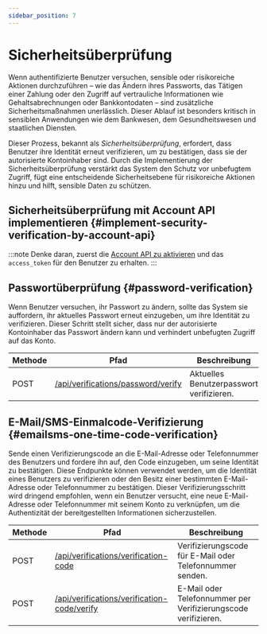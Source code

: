 ```yaml
---
sidebar_position: 7
---
```


# Sicherheitsüberprüfung

Wenn authentifizierte Benutzer versuchen, sensible oder risikoreiche Aktionen durchzuführen – wie das Ändern ihres Passworts, das Tätigen einer Zahlung oder den Zugriff auf vertrauliche Informationen wie Gehaltsabrechnungen oder Bankkontodaten – sind zusätzliche Sicherheitsmaßnahmen unerlässlich. Dieser Ablauf ist besonders kritisch in sensiblen Anwendungen wie dem Bankwesen, dem Gesundheitswesen und staatlichen Diensten.

Dieser Prozess, bekannt als _Sicherheitsüberprüfung_, erfordert, dass Benutzer ihre Identität erneut verifizieren, um zu bestätigen, dass sie der autorisierte Kontoinhaber sind. Durch die Implementierung der Sicherheitsüberprüfung verstärkt das System den Schutz vor unbefugtem Zugriff, fügt eine entscheidende Sicherheitsebene für risikoreiche Aktionen hinzu und hilft, sensible Daten zu schützen.

## Sicherheitsüberprüfung mit Account API implementieren \{#implement-security-verification-by-account-api}

:::note
Denke daran, zuerst die [Account API zu aktivieren](/end-user-flows/account-settings/by-account-api) und das `access_token` für den Benutzer zu erhalten.
:::

## Passwortüberprüfung \{#password-verification}

Wenn Benutzer versuchen, ihr Passwort zu ändern, sollte das System sie auffordern, ihr aktuelles Passwort erneut einzugeben, um ihre Identität zu verifizieren. Dieser Schritt stellt sicher, dass nur der autorisierte Kontoinhaber das Passwort ändern kann und verhindert unbefugten Zugriff auf das Konto.

| Methode | Pfad                                                                                                            | Beschreibung                             |
| ------- | --------------------------------------------------------------------------------------------------------------- | ---------------------------------------- |
| POST    | [/api/verifications/password/verify](https://openapi.logto.io/operation/operation-createverificationbypassword) | Aktuelles Benutzerpasswort verifizieren. |

## E-Mail/SMS-Einmalcode-Verifizierung \{#emailsms-one-time-code-verification}

Sende einen Verifizierungscode an die E-Mail-Adresse oder Telefonnummer des Benutzers und fordere ihn auf, den Code einzugeben, um seine Identität zu bestätigen. Diese Endpunkte können verwendet werden, um die Identität eines Benutzers zu verifizieren oder den Besitz einer bestimmten E-Mail-Adresse oder Telefonnummer zu bestätigen. Dieser Verifizierungsschritt wird dringend empfohlen, wenn ein Benutzer versucht, eine neue E-Mail-Adresse oder Telefonnummer mit seinem Konto zu verknüpfen, um die Authentizität der bereitgestellten Informationen sicherzustellen.

| Methode | Pfad                                                                                                                             | Beschreibung                                                   |
| ------- | -------------------------------------------------------------------------------------------------------------------------------- | -------------------------------------------------------------- |
| POST    | [/api/verifications/verification-code](https://openapi.logto.io/operation/operation-createverificationbyverificationcode)        | Verifizierungscode für E-Mail oder Telefonnummer senden.       |
| POST    | [/api/verifications/verification-code/verify](https://openapi.logto.io/operation/operation-verifyverificationbyverificationcode) | E-Mail oder Telefonnummer per Verifizierungscode verifizieren. |
